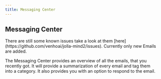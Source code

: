 ```yaml
---
title: Messaging Center
---
```


## Messaging Center
<Callout type="important" emoji="🪲">
    There are still some known issues take a look at them [here](https://github.com/venhoai/jolla-mind2/issues).
</Callout>

<callout>
    Currently only new Emails are added.
</callout>

The Messaging Center provides an overview of all the emails, that you recently got.
It will provide a summarization of every email and tag them into a category. It also provides you with an option to respond to the email.